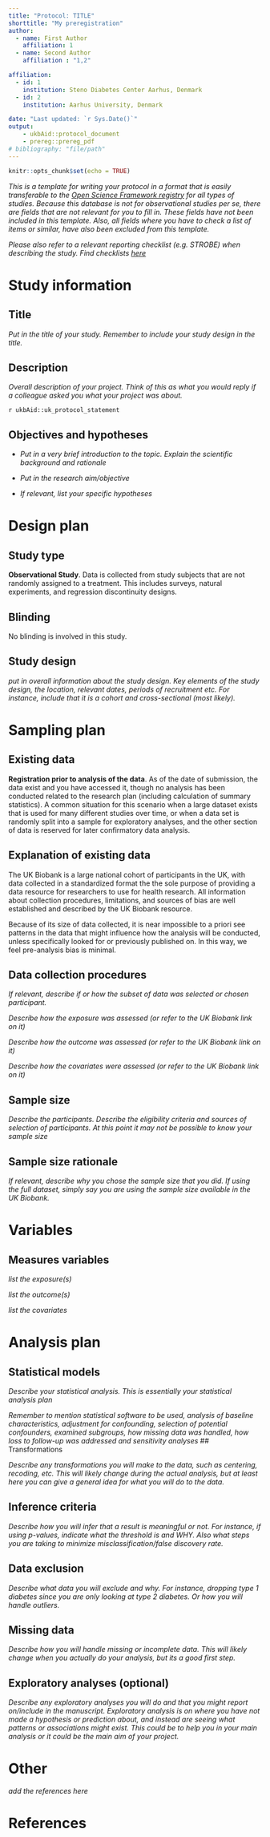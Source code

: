 ```yaml
---
title: "Protocol: TITLE"
shorttitle: "My preregistration"
author: 
  - name: First Author
    affiliation: 1
  - name: Second Author
    affiliation : "1,2"

affiliation:
  - id: 1
    institution: Steno Diabetes Center Aarhus, Denmark
  - id: 2
    institution: Aarhus University, Denmark

date: "Last updated: `r Sys.Date()`"
output: 
    - ukbAid::protocol_document
    - prereg::prereg_pdf
# bibliography: "file/path"
---
```


```r
knitr::opts_chunk$set(echo = TRUE)
```

*This is a template for writing your protocol in a format that is easily
transferable to the [Open Science Framework registry](https://osf.io/) for all
types of studies. Because this database is not for observational studies per se,
there are fields that are not relevant for you to fill in. These fields have not
been included in this template. Also, all fields where you have to check a list
of items or similar, have also been excluded from this template.*

*Please also refer to a relevant reporting checklist (e.g. STROBE) when
describing the study. Find checklists [here](https://www.equator-network.org/)*

# Study information

## Title

*Put in the title of your study. Remember to include your study design in the title.*

## Description

*Overall description of your project. Think of this as what you would reply if a colleague asked you what your project was about.*

<!-- NOTE: Keep the inline R code below. This inserts the standard UKB statement. -->
`r ukbAid::uk_protocol_statement`

## Objectives and hypotheses 

- *Put in a very brief introduction to the topic. Explain the scientific background and rationale*

- *Put in the research aim/objective*

- *If relevant, list your specific hypotheses*

# Design plan

## Study type

<!-- Note: Leave the below text here. -->

**Observational Study**. Data is collected from study subjects that are not randomly assigned to a treatment. This includes surveys, natural experiments, and regression discontinuity designs.

## Blinding

<!-- Note: Leave the below text here. -->

No blinding is involved in this study.

## Study design

<!-- Describe your study design. Typical study designs for observation studies include cohort, cross sectional, and case-control studies.

This question has a variety of possible answers. The key is for a researcher to be as detailed as is necessary given the specifics of their design. Be careful to determine if every parameter has been specified in the description of the study design. There may be some overlap between this question and the following questions. That is OK, as long as sufficient detail is given in one of the areas to provide all of the requested information.-->


*put in overall information about the study design. Key elements of the study design, the location, relevant dates, periods of recruitment etc. For instance, include that it is a cohort and cross-sectional (most likely).*

# Sampling plan

## Existing data

<!-- Note: Leave the below text here. -->

**Registration prior to analysis of the data**. As of the date of submission, the data exist and you have accessed it, though no analysis has been conducted related to the research plan (including calculation of summary statistics). A common situation for this scenario when a large dataset exists that is used for many different studies over time, or when a data set is randomly split into a sample for exploratory analyses, and the other section of data is reserved for later confirmatory data analysis.

## Explanation of existing data

<!-- Note: Leave the below text here. -->

The UK Biobank is a large national cohort of participants in the UK, with data collected in a standardized format the the sole purpose of providing a data resource for researchers to use for health research. All information about collection procedures, limitations, and sources of bias are well established and described by the UK Biobank resource.

Because of its size of data collected, it is near impossible to a priori see patterns in the data that might influence how the analysis will be conducted, unless specifically looked for or previously published on. In this way, we feel pre-analysis bias is minimal.

## Data collection procedures

*If relevant, describe if or how the subset of data was selected or chosen participant.*

*Describe how the exposure was assessed (or refer to the UK Biobank link on it)*

*Describe how the outcome was assessed (or refer to the UK Biobank link on it)*

*Describe how the covariates were assessed (or refer to the UK Biobank link on it)*

## Sample size

*Describe the participants. Describe the eligibility criteria and sources of selection of participants. At this point it may not be possible to know your sample size*

## Sample size rationale

*If relevant, describe why you chose the sample size that you did. If using the full dataset, simply say you are using the sample size available in the UK Biobank.*

# Variables

## Measures variables

*list the exposure(s)*

*list the outcome(s)*

*list the covariates*

# Analysis plan

## Statistical models

*Describe your statistical analysis. This is essentially your statistical analysis plan*

*Remember to mention statistical software to be used, analysis of baseline characteristics, adjustment for confounding, selection of potential confounders, examined subgroups, how missing data was handled, how loss to follow-up was addressed and sensitivity analyses* 
## Transformations

*Describe any transformations you will make to the data, such as centering, recoding, etc. This will likely change during the actual analysis, but at least here you can give a general idea for what you will do to the data.*

## Inference criteria

*Describe how you will infer that a result is meaningful or not. For instance, if using p-values, indicate what the threshold is and WHY. Also what steps you are taking to minimize misclassification/false discovery rate.*

## Data exclusion

*Describe what data you will exclude and why. For instance, dropping type 1 diabetes since you are only looking at type 2 diabetes. Or how you will handle outliers.*

## Missing data

*Describe how you will handle missing or incomplete data. This will likely change when you actually do your analysis, but its a good first step.*

## Exploratory analyses (optional)

*Describe any exploratory analyses you will do and that you might report on/include in the manuscript. Exploratory analysis is on where you have not made a hypothesis or prediction about, and instead are seeing what patterns or associations might exist. This could be to help you in your main analysis or it could be the main aim of your project.*

# Other

*add the references here*

# References
